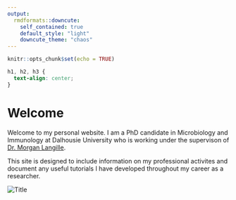 ```yaml
---
output: 
  rmdformats::downcute:
    self_contained: true
    default_style: "light"
    downcute_theme: "chaos"
---
```


```r
knitr::opts_chunk$set(echo = TRUE)
```

```css
h1, h2, h3 {
  text-align: center;
}
```

# Welcome

Welcome to my personal website. I am a PhD candidate in Microbiology and Immunology at Dalhousie University who is working under the supervison of [Dr. Morgan Langille](https://morganlangille.com/).



This site is designed to include information on my professional activites and document any useful tutorials I have developed throughout my career as a researcher.


![](assets/photos/Capture_270.JPG "Title")

